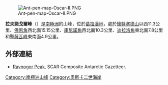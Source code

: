 [[Image:Ant-pen-map-Oscar-II.PNG|thumb]]

'''拉夫諾戈爾峰'''（{{lang-en|Ravnogor Peak}}）是[[南極洲|南極洲]]的山峰，位於[[葛拉漢地|葛拉漢地]]，處於[[懷特塞德山|懷特塞德山]]以西11.3公里、[[佛恩角|佛恩角]]西北面15.15公里、[[庫尼諾角|庫尼諾角]]西北面10.3公里、[[迪拉洛角|迪拉洛角]]東北面7.8公里和[[聖薩瓦峰|聖薩瓦峰]]東南面4.9公里。

{{coord|65|09|22|S|61|51|23|W|display=title}}

==外部連結==
* [https://data.aad.gov.au/aadc/gaz/scar/display_name.cfm?gaz_id=137424 Ravnogor Peak.] {{Wayback|url=https://data.aad.gov.au/aadc/gaz/scar/display_name.cfm?gaz_id=137424 |date=20210116062937 }} SCAR Composite Antarctic Gazetteer.

{{DEFAULTSORT:Ravnogor Peak}}
[[Category:南極洲山峰|Category:南極洲山峰]]
[[Category:奧斯卡二世海岸|Category:奧斯卡二世海岸]]


{{OscarIICoast-geo-stub}}